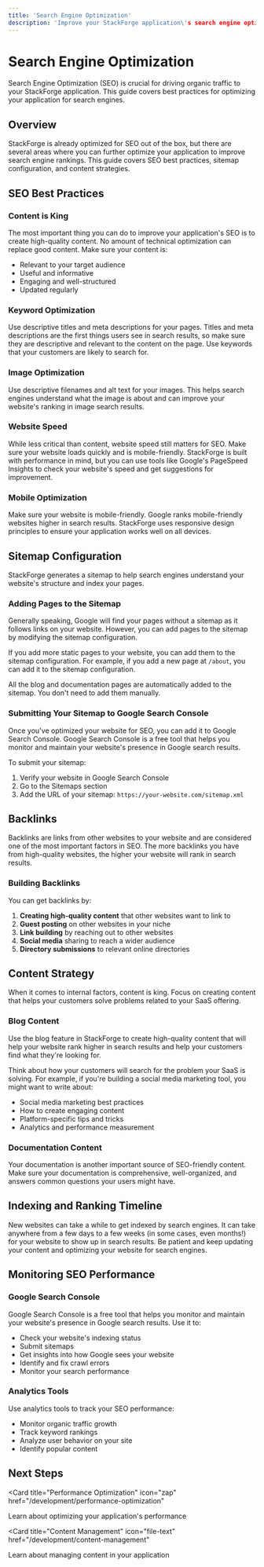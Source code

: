 ```yaml
---
title: 'Search Engine Optimization'
description: 'Improve your StackForge application\'s search engine optimization'
---
```


# Search Engine Optimization

Search Engine Optimization (SEO) is crucial for driving organic traffic to your StackForge application. This guide covers best practices for optimizing your application for search engines.

## Overview

StackForge is already optimized for SEO out of the box, but there are several areas where you can further optimize your application to improve search engine rankings. This guide covers SEO best practices, sitemap configuration, and content strategies.

## SEO Best Practices

### Content is King

The most important thing you can do to improve your application's SEO is to create high-quality content. No amount of technical optimization can replace good content. Make sure your content is:

- Relevant to your target audience
- Useful and informative
- Engaging and well-structured
- Updated regularly

### Keyword Optimization

Use descriptive titles and meta descriptions for your pages. Titles and meta descriptions are the first things users see in search results, so make sure they are descriptive and relevant to the content on the page. Use keywords that your customers are likely to search for.

### Image Optimization

Use descriptive filenames and alt text for your images. This helps search engines understand what the image is about and can improve your website's ranking in image search results.

### Website Speed

While less critical than content, website speed still matters for SEO. Make sure your website loads quickly and is mobile-friendly. StackForge is built with performance in mind, but you can use tools like Google's PageSpeed Insights to check your website's speed and get suggestions for improvement.

### Mobile Optimization

Make sure your website is mobile-friendly. Google ranks mobile-friendly websites higher in search results. StackForge uses responsive design principles to ensure your application works well on all devices.

## Sitemap Configuration

StackForge generates a sitemap to help search engines understand your website's structure and index your pages.

### Adding Pages to the Sitemap

Generally speaking, Google will find your pages without a sitemap as it follows links on your website. However, you can add pages to the sitemap by modifying the sitemap configuration.

If you add more static pages to your website, you can add them to the sitemap configuration. For example, if you add a new page at `/about`, you can add it to the sitemap configuration.

All the blog and documentation pages are automatically added to the sitemap. You don't need to add them manually.

### Submitting Your Sitemap to Google Search Console

Once you've optimized your website for SEO, you can add it to Google Search Console. Google Search Console is a free tool that helps you monitor and maintain your website's presence in Google search results.

To submit your sitemap:

1. Verify your website in Google Search Console
2. Go to the Sitemaps section
3. Add the URL of your sitemap: `https://your-website.com/sitemap.xml`

## Backlinks

Backlinks are links from other websites to your website and are considered one of the most important factors in SEO. The more backlinks you have from high-quality websites, the higher your website will rank in search results.

### Building Backlinks

You can get backlinks by:

1. **Creating high-quality content** that other websites want to link to
2. **Guest posting** on other websites in your niche
3. **Link building** by reaching out to other websites
4. **Social media** sharing to reach a wider audience
5. **Directory submissions** to relevant online directories

## Content Strategy

When it comes to internal factors, content is king. Focus on creating content that helps your customers solve problems related to your SaaS offering.

### Blog Content

Use the blog feature in StackForge to create high-quality content that will help your website rank higher in search results and help your customers find what they're looking for.

Think about how your customers will search for the problem your SaaS is solving. For example, if you're building a social media marketing tool, you might want to write about:

- Social media marketing best practices
- How to create engaging content
- Platform-specific tips and tricks
- Analytics and performance measurement

### Documentation Content

Your documentation is another important source of SEO-friendly content. Make sure your documentation is comprehensive, well-organized, and answers common questions your users might have.

## Indexing and Ranking Timeline

New websites can take a while to get indexed by search engines. It can take anywhere from a few days to a few weeks (in some cases, even months!) for your website to show up in search results. Be patient and keep updating your content and optimizing your website for search engines.

## Monitoring SEO Performance

### Google Search Console

Google Search Console is a free tool that helps you monitor and maintain your website's presence in Google search results. Use it to:

- Check your website's indexing status
- Submit sitemaps
- Get insights into how Google sees your website
- Identify and fix crawl errors
- Monitor your search performance

### Analytics Tools

Use analytics tools to track your SEO performance:

- Monitor organic traffic growth
- Track keyword rankings
- Analyze user behavior on your site
- Identify popular content

## Next Steps

<CardGroup cols={2}>

<Card
  title="Performance Optimization"
  icon="zap"
  href="/development/performance-optimization"
>
  Learn about optimizing your application's performance
</Card>

<Card
  title="Content Management"
  icon="file-text"
  href="/development/content-management"
>
  Learn about managing content in your application
</Card>

</CardGroup>